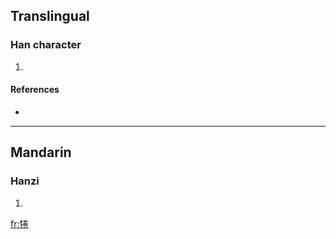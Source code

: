 ==Translingual==

===Han character===
{{Han char|rn=93|rad=牛|as=08|sn=12|four=2951<sub>2</sub>|canj=竹手火手山 (HQFQU)}}

# {{defn|Han|sort=牛08}}

====References====
* {{Han ref|kx=0702.110|dkj=20059|dj=1115.160|hdz=31814.040|uh=7288|ud=29320|bh=DA68|bd=55912}}

----

==Mandarin==

===Hanzi===
{{cmn-hanzi|pin=[[quán]] ([[quan2]])|wg=ch'üan<sup>2</sup>}}

# {{defn|Mandarin|sort=牛08}}

[[fr:犈]]